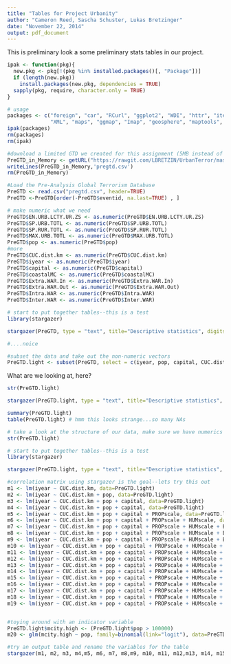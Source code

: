 ```yaml
---
title: "Tables for Project Urbanity"
author: "Cameron Reed, Sascha Schuster, Lukas Bretzinger"
date: "November 22, 2014"
output: pdf_document
---
```


This is preliminary look a some preliminary stats tables in our project.


```r
ipak <- function(pkg){
  new.pkg <- pkg[!(pkg %in% installed.packages()[, "Package"])]
  if (length(new.pkg))
    install.packages(new.pkg, dependencies = TRUE)
  sapply(pkg, require, character.only = TRUE)
}

# usage
packages <- c("foreign", "car", "RCurl", "ggplot2", "WDI", "httr", "iterators", "dplyr", "plyr",
              "XML", "maps", "ggmap", "Imap", "geosphere", "maptools", "rgeos", "foreach", "stargazer")
ipak(packages)
rm(packages)
rm(ipak)

#download a limited GTD we created for this assignment (5MB instead of 100MB file)
PreGTD_in_Memory <- getURL("https://rawgit.com/LBRETZIN/UrbanTerror/master/PreAnalysis/pregtd.csv", ssl.verifypeer=0L, followlocation=1L)
writeLines(PreGTD_in_Memory,'pregtd.csv')
rm(PreGTD_in_Memory)

#Load the Pre-Analysis Global Terrorism Database
PreGTD <- read.csv("pregtd.csv", header=TRUE)
PreGTD <-PreGTD[order(-PreGTD$eventid, na.last=TRUE) , ]

# make numeric what we need
PreGTD$EN.URB.LCTY.UR.ZS <- as.numeric(PreGTD$EN.URB.LCTY.UR.ZS)
PreGTD$SP.URB.TOTL <- as.numeric(PreGTD$SP.URB.TOTL)
PreGTD$SP.RUR.TOTL <- as.numeric(PreGTD$SP.RUR.TOTL)
PreGTD$MAX.URB.TOTL <- as.numeric(PreGTD$MAX.URB.TOTL)
PreGTD$pop <- as.numeric(PreGTD$pop)
#more
PreGTD$CUC.dist.km <- as.numeric(PreGTD$CUC.dist.km)
PreGTD$iyear <- as.numeric(PreGTD$iyear)
PreGTD$capital <- as.numeric(PreGTD$capital)
PreGTD$coastalMC <- as.numeric(PreGTD$coastalMC)
PreGTD$Extra.WAR.In <- as.numeric(PreGTD$Extra.WAR.In)
PreGTD$Extra.WAR.Out <- as.numeric(PreGTD$Extra.WAR.Out)
PreGTD$Intra.WAR <- as.numeric(PreGTD$Intra.WAR)
PreGTD$Inter.WAR <- as.numeric(PreGTD$Inter.WAR)
```

```r
# start to put together tables--this is a test
library(stargazer)
```

```r
stargazer(PreGTD, type = "text", title="Descriptive statistics", digits=1)

#....noice
```

```r
#subset the data and take out the non-numeric vectors
PreGTD.light <- subset(PreGTD, select = c(iyear, pop, capital, CUC.dist.km, PROPscale, HUMscale, EN.URB.LCTY.UR.ZS, EN.URB.MCTY, EN.URB.MCTY.TL.ZS, SP.URB.GROW, SP.URB.TOTL, SP.URB.TOTL.IN.ZS, EN.POP.DNST, EN.RUR.DNST, SP.RUR.TOTL, SP.RUR.TOTL.ZG, SP.RUR.TOTL.ZS, Extra.WAR.In, Extra.WAR.Out, Intra.WAR, Inter.WAR))
```

What are we looking at, here?
```r
str(PreGTD.light)
```

```r
stargazer(PreGTD.light, type = "text", title="Descriptive statistics", digits=1, out="table1.txt")

summary(PreGTD.light)
table(PreGTD.light) # hmm this looks strange...so many NAs
```


```r
# take a look at the structure of our data, make sure we have numerics
str(PreGTD.light)
```

```r
# start to put together tables--this is a test
library(stargazer)

stargazer(PreGTD.light, type = "text", title="Descriptive statistics", digits=1)
```

```r
#correlation matrix using stargazer is the goal--lets try this out
m1 <- lm(iyear ~ CUC.dist.km, data=PreGTD.light)
m2 <- lm(iyear ~ CUC.dist.km + pop, data=PreGTD.light)
m3 <- lm(iyear ~ CUC.dist.km + pop + capital, data=PreGTD.light)
m4 <- lm(iyear ~ CUC.dist.km + pop + capital, data=PreGTD.light)
m5 <- lm(iyear ~ CUC.dist.km + pop + capital + PROPscale, data=PreGTD.light)
m6 <- lm(iyear ~ CUC.dist.km + pop + capital + PROPscale + HUMscale, data=PreGTD.light)
m7 <- lm(iyear ~ CUC.dist.km + pop + capital + PROPscale + HUMscale + EN.URB.LCTY.UR.ZS, data=PreGTD.light)
m8 <- lm(iyear ~ CUC.dist.km + pop + capital + PROPscale + HUMscale + EN.URB.LCTY.UR.ZS + EN.URB.MCTY, data=PreGTD.light)
m9 <- lm(iyear ~ CUC.dist.km + pop + capital + PROPscale + HUMscale + EN.URB.LCTY.UR.ZS + EN.URB.MCTY + EN.URB.MCTY.TL.ZS, data=PreGTD.light)
m10 <- lm(iyear ~ CUC.dist.km + pop + capital + PROPscale + HUMscale + EN.URB.LCTY.UR.ZS + EN.URB.MCTY + EN.URB.MCTY.TL.ZS +SP.URB.GROW, data=PreGTD.light)
m11 <- lm(iyear ~ CUC.dist.km + pop + capital + PROPscale + HUMscale + EN.URB.LCTY.UR.ZS + EN.URB.MCTY + EN.URB.MCTY.TL.ZS + SP.URB.GROW + SP.URB.TOTL + EN.POP.DNST, data=PreGTD.light)
m12 <- lm(iyear ~ CUC.dist.km + pop + capital + PROPscale + HUMscale + EN.URB.LCTY.UR.ZS + EN.URB.MCTY + EN.URB.MCTY.TL.ZS + SP.URB.GROW + SP.URB.TOTL + EN.POP.DNST + EN.RUR.DNST, data=PreGTD.light)
m13 <- lm(iyear ~ CUC.dist.km + pop + capital + PROPscale + HUMscale + EN.URB.LCTY.UR.ZS + EN.URB.MCTY + EN.URB.MCTY.TL.ZS + SP.URB.GROW + SP.URB.TOTL + EN.POP.DNST + EN.RUR.DNST + SP.RUR.TOTL, data=PreGTD.light)
m14 <- lm(iyear ~ CUC.dist.km + pop + capital + PROPscale + HUMscale + EN.URB.LCTY.UR.ZS + EN.URB.MCTY + EN.URB.MCTY.TL.ZS + SP.URB.GROW + SP.URB.TOTL + EN.POP.DNST + EN.RUR.DNST + SP.RUR.TOTL + SP.RUR.TOTL.ZG, data=PreGTD.light)
m15 <- lm(iyear ~ CUC.dist.km + pop + capital + PROPscale + HUMscale + EN.URB.LCTY.UR.ZS + EN.URB.MCTY + EN.URB.MCTY.TL.ZS + SP.URB.GROW + SP.URB.TOTL + EN.POP.DNST + EN.RUR.DNST + SP.RUR.TOTL + SP.RUR.TOTL.ZG + SP.RUR.TOTL.ZS, data=PreGTD.light)
m16 <- lm(iyear ~ CUC.dist.km + pop + capital + PROPscale + HUMscale + EN.URB.LCTY.UR.ZS + EN.URB.MCTY + EN.URB.MCTY.TL.ZS + SP.URB.GROW + SP.URB.TOTL + EN.POP.DNST + EN.RUR.DNST + SP.RUR.TOTL + SP.RUR.TOTL.ZG + SP.RUR.TOTL.ZS + Extra.WAR.In, data=PreGTD.light)
m17 <- lm(iyear ~ CUC.dist.km + pop + capital + PROPscale + HUMscale + EN.URB.LCTY.UR.ZS + EN.URB.MCTY + EN.URB.MCTY.TL.ZS + SP.URB.GROW + SP.URB.TOTL + EN.POP.DNST + EN.RUR.DNST + SP.RUR.TOTL + SP.RUR.TOTL.ZG + SP.RUR.TOTL.ZS + Extra.WAR.In + Extra.WAR.Out, data=PreGTD.light)
m18 <- lm(iyear ~ CUC.dist.km + pop + capital + PROPscale + HUMscale + EN.URB.LCTY.UR.ZS + EN.URB.MCTY + EN.URB.MCTY.TL.ZS + SP.URB.GROW + SP.URB.TOTL + EN.POP.DNST + EN.RUR.DNST + SP.RUR.TOTL + SP.RUR.TOTL.ZG + SP.RUR.TOTL.ZS + Extra.WAR.In + Extra.WAR.Out + Intra.WAR, data=PreGTD.light)
m19 <- lm(iyear ~ CUC.dist.km + pop + capital + PROPscale + HUMscale + EN.URB.LCTY.UR.ZS + EN.URB.MCTY + EN.URB.MCTY.TL.ZS + SP.URB.GROW + SP.URB.TOTL + EN.POP.DNST + EN.RUR.DNST + SP.RUR.TOTL + SP.RUR.TOTL.ZG + SP.RUR.TOTL.ZS + Extra.WAR.In + Extra.WAR.Out + Intra.WAR + Inter.WAR, data=PreGTD.light)


#toying around with an indicator variable
PreGTD.light$mcity.high <- (PreGTD.light$pop > 100000)
m20 <- glm(mcity.high ~ pop, family=binomial(link="logit"), data=PreGTD.light)
```
```r
#try an output table and rename the variables for the table
stargazer(m1, m2, m3, m4,m5, m6, m7, m8,m9, m10, m11, m12,m13, m14, m15, m16,m17, m18, m19, m20, title="Urban Correlation Matrix", digits=2, type=text)
```
